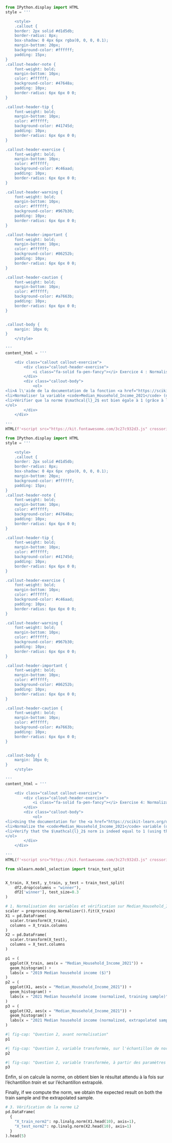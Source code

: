 :::: {.content-visible when-profile="fr"}


```python
from IPython.display import HTML
style = '''

    <style>
    .callout {
    border: 2px solid #d1d5db;
    border-radius: 8px;
    box-shadow: 0 4px 6px rgba(0, 0, 0, 0.1);
    margin-bottom: 20px;
    background-color: #ffffff;
    padding: 15px;
}
.callout-header-note {
    font-weight: bold;
    margin-bottom: 10px;
    color: #ffffff;
    background-color: #47648a;
    padding: 10px;
    border-radius: 6px 6px 0 0;
}

.callout-header-tip {
    font-weight: bold;
    margin-bottom: 10px;
    color: #ffffff;
    background-color: #41745d;
    padding: 10px;
    border-radius: 6px 6px 0 0;
}

.callout-header-exercise {
    font-weight: bold;
    margin-bottom: 10px;
    color: #ffffff;
    background-color: #c46aad;
    padding: 10px;
    border-radius: 6px 6px 0 0;
}

.callout-header-warning {
    font-weight: bold;
    margin-bottom: 10px;
    color: #ffffff;
    background-color: #967b30;
    padding: 10px;
    border-radius: 6px 6px 0 0;
}

.callout-header-important {
    font-weight: bold;
    margin-bottom: 10px;
    color: #ffffff;
    background-color: #86252b;
    padding: 10px;
    border-radius: 6px 6px 0 0;
}

.callout-header-caution {
    font-weight: bold;
    margin-bottom: 10px;
    color: #ffffff;
    background-color: #a7663b;
    padding: 10px;
    border-radius: 6px 6px 0 0;
}


.callout-body {
    margin: 10px 0;
}
    </style>
    
'''
content_html = '''

    <div class="callout callout-exercise">
        <div class="callout-header-exercise">
            <i class="fa-solid fa-pen-fancy"></i> Exercice 4 : Normalisation
        </div>
        <div class="callout-body">
            <ol>
<li>A l\'aide de la documentation de la fonction <a href="https://scikit-learn.org/dev/modules/generated/sklearn.model_selection.train_test_split.html"><code>train_test_split</code></a> de <code>Scikit</code>, créer deux échantillons (respectivement 70% et 30% des données).</li>
<li>Normaliser la variable <code>Median_Household_Income_2021</code> (ne pas écraser les valeurs !) et regarder l\'histogramme avant/après normalisation.</li>
<li>Vérifier que la norme $\mathcal{l}_2$ est bien égale à 1 (grâce à la fonction <code>np.linalg.norm</code> et l\'argument <code>axis=1</code> pour les 10 premières observations, sur l\'ensemble d\'entraînement puis sur les autres observations.</li>
</ol>
        </div>
    </div>
    
'''
HTML(f'<script src="https://kit.fontawesome.com/3c27c932d3.js" crossorigin="anonymous"></script>\n{style}\n{content_html}')

```

::::

:::: {.content-visible when-profile="en"}


```python
from IPython.display import HTML
style = '''

    <style>
    .callout {
    border: 2px solid #d1d5db;
    border-radius: 8px;
    box-shadow: 0 4px 6px rgba(0, 0, 0, 0.1);
    margin-bottom: 20px;
    background-color: #ffffff;
    padding: 15px;
}
.callout-header-note {
    font-weight: bold;
    margin-bottom: 10px;
    color: #ffffff;
    background-color: #47648a;
    padding: 10px;
    border-radius: 6px 6px 0 0;
}

.callout-header-tip {
    font-weight: bold;
    margin-bottom: 10px;
    color: #ffffff;
    background-color: #41745d;
    padding: 10px;
    border-radius: 6px 6px 0 0;
}

.callout-header-exercise {
    font-weight: bold;
    margin-bottom: 10px;
    color: #ffffff;
    background-color: #c46aad;
    padding: 10px;
    border-radius: 6px 6px 0 0;
}

.callout-header-warning {
    font-weight: bold;
    margin-bottom: 10px;
    color: #ffffff;
    background-color: #967b30;
    padding: 10px;
    border-radius: 6px 6px 0 0;
}

.callout-header-important {
    font-weight: bold;
    margin-bottom: 10px;
    color: #ffffff;
    background-color: #86252b;
    padding: 10px;
    border-radius: 6px 6px 0 0;
}

.callout-header-caution {
    font-weight: bold;
    margin-bottom: 10px;
    color: #ffffff;
    background-color: #a7663b;
    padding: 10px;
    border-radius: 6px 6px 0 0;
}


.callout-body {
    margin: 10px 0;
}
    </style>
    
'''
content_html = '''

    <div class="callout callout-exercise">
        <div class="callout-header-exercise">
            <i class="fa-solid fa-pen-fancy"></i> Exercise 4: Normalization
        </div>
        <div class="callout-body">
            <ol>
<li>Using the documentation for the <a href="https://scikit-learn.org/dev/modules/generated/sklearn.model_selection.train_test_split.html"><code>train_test_split</code></a> function in <code>Scikit</code>, create two samples (70% and 30% of the data, respectively).</li>
<li>Normalize the <code>Median_Household_Income_2021</code> variable (do not overwrite the values!) and examine the histogram before and after normalization.</li>
<li>Verify that the $\mathcal{l}_2$ norm is indeed equal to 1 (using the <code>np.linalg.norm</code> function with the <code>axis=1</code> argument) for the first 10 observations in the training set and then for the other observations.</li>
</ol>
        </div>
    </div>
    
'''
HTML(f'<script src="https://kit.fontawesome.com/3c27c932d3.js" crossorigin="anonymous"></script>\n{style}\n{content_html}')

```


::::



```python
from sklearn.model_selection import train_test_split


X_train, X_test, y_train, y_test = train_test_split(
    df2.drop(columns = "winner"),
    df2['winner'], test_size=0.3
)
```

```python
# 1. Normalisation des variables et vérification sur Median_Household_Income_2021
scaler = preprocessing.Normalizer().fit(X_train)
X1 = pd.DataFrame(
  scaler.transform(X_train),
  columns = X_train.columns
)
X2 = pd.DataFrame(
  scaler.transform(X_test),
  columns = X_test.columns
)
```

```python
p1 = (
  ggplot(X_train, aes(x = "Median_Household_Income_2021")) +
  geom_histogram() +
  labs(x = "2019 Median household income ($)")
)
p2 = (
  ggplot(X1, aes(x = "Median_Household_Income_2021")) +
  geom_histogram() +
  labs(x = "2021 Median household income (normalized, training sample)")
)
p3 = (
  ggplot(X2, aes(x = "Median_Household_Income_2021")) +
  geom_histogram() +
  labs(x = "2021 Median household income (normalized, extrapolated sample)")
)
```


```python
#| fig-cap: "Question 2, avant normalisation"
p1
```

```python
#| fig-cap: "Question 2, variable transformée, sur l'échantillon de normalisation"
p2
```

```python
#| fig-cap: "Question 2, variable transformée, à partir des paramètres entraînés"
p3
```



::: {.content-visible when-profile="fr"}
Enfin, si on calcule la norme, on obtient bien le résultat attendu à la fois sur l'échantillon _train_ et sur l'échantillon extrapolé.
:::

::: {.content-visible when-profile="en"}
Finally, if we compute the norm, we obtain the expected result on both the train sample and the extrapolated sample.
:::


```python
# 3. Vérification de la norme L2
pd.DataFrame(
  {
    "X_train_norm2": np.linalg.norm(X1.head(10), axis=1),
    "X_test_norm2": np.linalg.norm(X2.head(10), axis=1)
  }
).head(5)
```